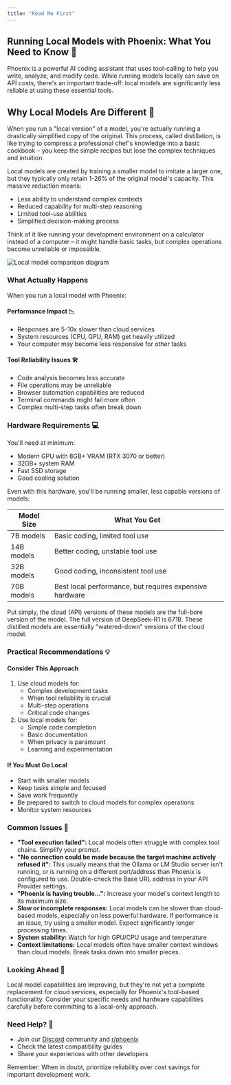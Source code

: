 ```yaml
---
title: "Read Me First"
---
```


## Running Local Models with Phoenix: What You Need to Know 🤖

Phoenix is a powerful AI coding assistant that uses tool-calling to help you write, analyze, and modify code. While running models locally can save on API costs, there's an important trade-off: local models are significantly less reliable at using these essential tools.

## Why Local Models Are Different 🔬

When you run a "local version" of a model, you're actually running a drastically simplified copy of the original. This process, called distillation, is like trying to compress a professional chef's knowledge into a basic cookbook – you keep the simple recipes but lose the complex techniques and intuition.

Local models are created by training a smaller model to imitate a larger one, but they typically only retain 1-26% of the original model's capacity. This massive reduction means:

-   Less ability to understand complex contexts
-   Reduced capability for multi-step reasoning
-   Limited tool-use abilities
-   Simplified decision-making process

Think of it like running your development environment on a calculator instead of a computer – it might handle basic tasks, but complex operations become unreliable or impossible.

<Frame>
	<img
		src="https://storage.googleapis.com/phoenix_public_images/docs/assets/image%20(4).png"
		alt="Local model comparison diagram"
	/>
</Frame>

### What Actually Happens

When you run a local model with Phoenix:

#### Performance Impact 📉

-   Responses are 5-10x slower than cloud services
-   System resources (CPU, GPU, RAM) get heavily utilized
-   Your computer may become less responsive for other tasks

#### Tool Reliability Issues 🛠️

-   Code analysis becomes less accurate
-   File operations may be unreliable
-   Browser automation capabilities are reduced
-   Terminal commands might fail more often
-   Complex multi-step tasks often break down

### Hardware Requirements 💻

You'll need at minimum:

-   Modern GPU with 8GB+ VRAM (RTX 3070 or better)
-   32GB+ system RAM
-   Fast SSD storage
-   Good cooling solution

Even with this hardware, you'll be running smaller, less capable versions of models:

| Model Size | What You Get                                            |
| ---------- | ------------------------------------------------------- |
| 7B models  | Basic coding, limited tool use                          |
| 14B models | Better coding, unstable tool use                        |
| 32B models | Good coding, inconsistent tool use                      |
| 70B models | Best local performance, but requires expensive hardware |

Put simply, the cloud (API) versions of these models are the full-bore version of the model. The full version of DeepSeek-R1 is 671B. These distilled models are essentially "watered-down" versions of the cloud model.

### Practical Recommendations 💡

#### Consider This Approach

1. Use cloud models for:
    - Complex development tasks
    - When tool reliability is crucial
    - Multi-step operations
    - Critical code changes
2. Use local models for:
    - Simple code completion
    - Basic documentation
    - When privacy is paramount
    - Learning and experimentation

#### If You Must Go Local

-   Start with smaller models
-   Keep tasks simple and focused
-   Save work frequently
-   Be prepared to switch to cloud models for complex operations
-   Monitor system resources

### Common Issues 🚨

-   **"Tool execution failed":** Local models often struggle with complex tool chains. Simplify your prompt.
-   **"No connection could be made because the target machine actively refused it":** This usually means that the Ollama or LM Studio server isn't running, or is running on a different port/address than Phoenix is configured to use. Double-check the Base URL address in your API Provider settings.
-   **"Phoenix is having trouble...":** Increase your model's context length to its maximum size.
-   **Slow or incomplete responses:** Local models can be slower than cloud-based models, especially on less powerful hardware. If performance is an issue, try using a smaller model. Expect significantly longer processing times.
-   **System stability:** Watch for high GPU/CPU usage and temperature
-   **Context limitations:** Local models often have smaller context windows than cloud models. Break tasks down into smaller pieces.

### Looking Ahead 🔮

Local model capabilities are improving, but they're not yet a complete replacement for cloud services, especially for Phoenix's tool-based functionality. Consider your specific needs and hardware capabilities carefully before committing to a local-only approach.

### Need Help? 🤝

-   Join our [Discord](https://discord.gg/phoenix) community and [r/phoenix](https://www.reddit.com/r/CLine/)
-   Check the latest compatibility guides
-   Share your experiences with other developers

Remember: When in doubt, prioritize reliability over cost savings for important development work.
